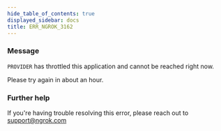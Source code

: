 ```yaml
---
hide_table_of_contents: true
displayed_sidebar: docs
title: ERR_NGROK_3162
---
```




### Message

`PROVIDER` has throttled this application and cannot be reached right now.

Please try again in about an hour.

<ErrorDetails error="err_ngrok_3162" />

### Further help

If you're having trouble resolving this error, please reach out to [support@ngrok.com](mailto:support@ngrok.com?subject=Help%20with%20ERR_NGROK_3162)

